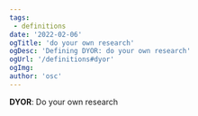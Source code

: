 ---
tags:
 - definitions
date: '2022-02-06'
ogTitle: 'do your own research'
ogDesc: 'Defining DYOR: do your own research'
ogUrl: '/definitions#dyor'
ogImg: 
author: 'osc'
---

**DYOR**: Do your own research